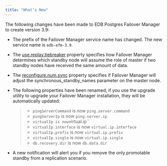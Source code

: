 ```yaml
---
title: "What’s New"
---
```


<div id="whats_new" class="registered_link"></div>

The following changes have been made to EDB Postgres Failover Manager to create version 3.9:

-   The prefix of the Failover Manager service name has changed. The new service name is `edb-efm-3.9`.

-   The [use.replay.tiebreaker](04_configuring_efm/01_cluster_properties/#use_replay_tiebreaker) property specifies how Failover Manager determines which standby node will assume the role of master if two standby nodes have received the same amount of data.

-   The [reconfigure.num.sync](04_configuring_efm/01_cluster_properties/#reconfigure_num_sync) property specifies if Failover Manager will adjust the synchronous_standby_names parameter on the master node.

-   The following properties have been renamed; if you use the upgrade utility to upgrade your Failover Manager installation, they will be automatically updated:

    > -   `pingServerCommand` is now `ping.server.command`
    > -   `pingServerIp` is now `ping.server.ip`
    > -   `virtualIp is now`virtual.ip\`\`
    > -   `virtualIp.interface` is now `virtual.ip.interface`
    > -   `virtualIp.prefix` is now `virtual.ip.prefix`
    > -   `virtualIp.single` is now `virtual.ip.single`
    > -   `db.recovery.dir` is now `db.data.dir`

-   A new notification will alert you if you remove the only promotable standby from a replication scenario.
